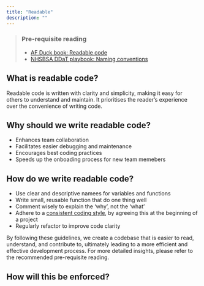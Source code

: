 ```yaml
---
title: "Readable"
description: ""
---
```


> ### Pre-requisite reading
>
> * [AF Duck book: Readable code][duck-book]
> * [NHSBSA DDaT playbook: Naming conventions][ddat-playbook]

## What is readable code?
Readable code is written with clarity and simplicity, making it easy for others to understand and maintain. It prioritises the reader's experience over the convenience of writing code.

## Why should we write readable code?
* Enhances team collaboration
* Facilitates easier debugging and maintenance
* Encourages best coding practices
* Speeds up the onboading process for new team memebers

## How do we write readable code?
* Use clear and descriptive namees for variables and functions
* Write small, reusable function that do one thing well
* Comment wisely to explain the 'why', not the 'what'
* Adhere to a [consistent coding style](https://nhsbsa.github.io/nhsbsa-digital-playbook/development/coding-style-guide/), by agreeing this at the beginning of a project
* Regularly refactor to improve code clarity

By following these guidelines, we create a codebase that is easier to read, understand, and contribute to, ultimately leading to a more efficient and effective development process. 
For more detailed insights, please refer to the recommended pre-requisite reading.

## How will this be enforced?

[duck-book]: https://best-practice-and-impact.github.io/qa-of-code-guidance/readable_code.html
[ddat-playbook]: https://nhsbsa.github.io/nhsbsa-digital-playbook/development/coding-naming-conventions/
